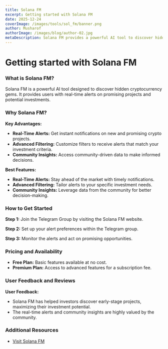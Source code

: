 ```yaml
---
title: Solana FM
excerpt: Getting started with Solana FM
date: 2025-12-24
coverImage: /images/tools/sol_fm/banner.png
author: Musharof
authorImage: /images/blog/author-02.jpg
metaDescription: Solana FM provides a powerful AI tool to discover hidden cryptocurrency gems. Learn what it is & get started with it today. Get real-time alerts and community insights.
---
```


# Getting started with Solana FM

### What is Solana FM?

Solana FM is a powerful AI tool designed to discover hidden cryptocurrency gems. It provides users with real-time alerts on promising projects and potential investments.

### Why Solana FM?

**Key Advantages:**
- **Real-Time Alerts:** Get instant notifications on new and promising crypto projects.
- **Advanced Filtering:** Customize filters to receive alerts that match your investment criteria.
- **Community Insights:** Access community-driven data to make informed decisions.

**Best Features:**
- **Real-Time Alerts:** Stay ahead of the market with timely notifications.
- **Advanced Filtering:** Tailor alerts to your specific investment needs.
- **Community Insights:** Leverage data from the community for better decision-making.

### How to Get Started

**Step 1:** Join the Telegram Group by visiting the Solana FM website.

**Step 2:** Set up your alert preferences within the Telegram group.

**Step 3:** Monitor the alerts and act on promising opportunities.

### Pricing and Availability

- **Free Plan:** Basic features available at no cost.
- **Premium Plan:** Access to advanced features for a subscription fee.

### User Feedback and Reviews

**User Feedback:**
- Solana FM has helped investors discover early-stage projects, maximizing their investment potential.
- The real-time alerts and community insights are highly valued by the community.

### Additional Resources

- [Visit Solana FM](https://t.me/solanafm)